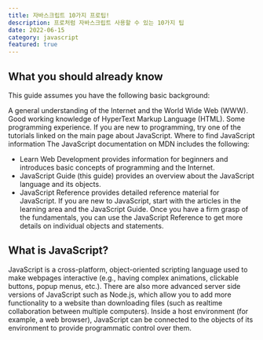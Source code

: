 ```yaml
---
title: 자바스크립트 10가지 프로팁!
description: 프로처럼 자바스크립트 사용할 수 있는 10가지 팁
date: 2022-06-15
category: javascript
featured: true
---
```


## What you should already know

This guide assumes you have the following basic background:

A general understanding of the Internet and the World Wide Web (WWW).
Good working knowledge of HyperText Markup Language (HTML).
Some programming experience. If you are new to programming, try one of the tutorials linked on the main page about JavaScript.
Where to find JavaScript information
The JavaScript documentation on MDN includes the following:

- Learn Web Development provides information for beginners and introduces basic concepts of programming and the Internet.
- JavaScript Guide (this guide) provides an overview about the JavaScript language and its objects.
- JavaScript Reference provides detailed reference material for JavaScript.
  If you are new to JavaScript, start with the articles in the learning area and the JavaScript Guide. Once you have a firm grasp of the fundamentals, you can use the JavaScript Reference to get more details on individual objects and statements.

## What is JavaScript?

JavaScript is a cross-platform, object-oriented scripting language used to make webpages interactive (e.g., having complex animations, clickable buttons, popup menus, etc.). There are also more advanced server side versions of JavaScript such as Node.js, which allow you to add more functionality to a website than downloading files (such as realtime collaboration between multiple computers). Inside a host environment (for example, a web browser), JavaScript can be connected to the objects of its environment to provide programmatic control over them.
